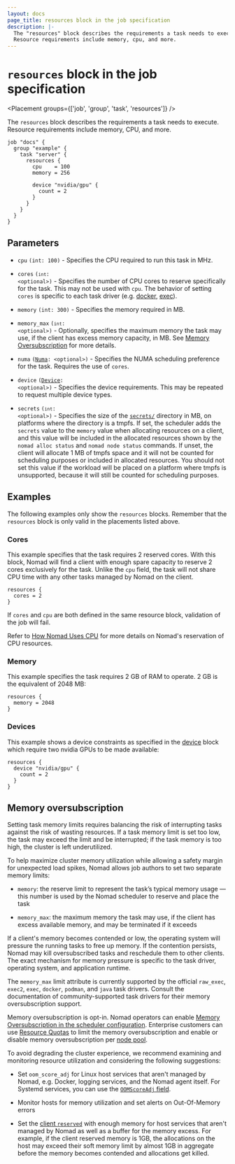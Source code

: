 ```yaml
---
layout: docs
page_title: resources block in the job specification
description: |-
  The "resources" block describes the requirements a task needs to execute.
  Resource requirements include memory, cpu, and more.
---
```


# `resources` block in the job specification

<Placement groups={['job', 'group', 'task', 'resources']} />

The `resources` block describes the requirements a task needs to execute.
Resource requirements include memory, CPU, and more.

```hcl
job "docs" {
  group "example" {
    task "server" {
      resources {
        cpu    = 100
        memory = 256

        device "nvidia/gpu" {
          count = 2
        }
      }
    }
  }
}
```

## Parameters

- `cpu` `(int: 100)` - Specifies the CPU required to run this task in MHz.

- `cores` <code>(`int`: &lt;optional&gt;)</code> - Specifies the number of CPU cores
  to reserve specifically for the task. This may not be used with `cpu`. The behavior
  of setting `cores` is specific to each task driver (e.g. [docker][docker_cpu], [exec][exec_cpu]).

- `memory` `(int: 300)` - Specifies the memory required in MB.

- `memory_max` <code>(`int`: &lt;optional&gt;)</code> - Optionally, specifies the
  maximum memory the task may use, if the client has excess memory capacity, in MB.
  See [Memory Oversubscription](#memory-oversubscription) for more details.

- `numa` <code>([Numa][]: &lt;optional&gt;)</code> - Specifies the
  NUMA scheduling preference for the task. Requires the use of `cores`.

- `device` <code>([Device][]: &lt;optional&gt;)</code> - Specifies the device
  requirements. This may be repeated to request multiple device types.

- `secrets` <code>(`int`: &lt;optional&gt;)</code> - Specifies the size of the
  [`secrets/`][] directory in MB, on platforms where the directory is a
  tmpfs. If set, the scheduler adds the `secrets` value to the `memory` value
  when allocating resources on a client, and this value will be included in the
  allocated resources shown by the `nomad alloc status` and `nomad node status`
  commands. If unset, the client will allocate 1 MB of tmpfs space and it will
  not be counted for scheduling purposes or included in allocated resources. You
  should not set this value if the workload will be placed on a platform where
  tmpfs is unsupported, because it will still be counted for scheduling
  purposes.

## Examples

The following examples only show the `resources` blocks. Remember that the
`resources` block is only valid in the placements listed above.

### Cores

This example specifies that the task requires 2 reserved cores. With this block,
Nomad will find a client with enough spare capacity to reserve 2 cores
exclusively for the task. Unlike the `cpu` field, the task will not share CPU
time with any other tasks managed by Nomad on the client.

```hcl
resources {
  cores = 2
}
```

If `cores` and `cpu` are both defined in the same resource block, validation of
the job will fail.

Refer to [How Nomad Uses CPU][concepts-cpu] for more details on Nomad's
reservation of CPU resources.


### Memory

This example specifies the task requires 2 GB of RAM to operate. 2 GB is the
equivalent of 2048 MB:

```hcl
resources {
  memory = 2048
}
```

### Devices

This example shows a device constraints as specified in the [device][] block
which require two nvidia GPUs to be made available:

```hcl
resources {
  device "nvidia/gpu" {
    count = 2
  }
}
```
## Memory oversubscription

Setting task memory limits requires balancing the risk of interrupting tasks
against the risk of wasting resources. If a task memory limit is set too low,
the task may exceed the limit and be interrupted; if the task memory is too
high, the cluster is left underutilized.

To help maximize cluster memory utilization while allowing a safety margin for
unexpected load spikes, Nomad allows job authors to set two separate memory
limits:

* `memory`: the reserve limit to represent the task’s typical memory usage —
  this number is used by the Nomad scheduler to reserve and place the task

* `memory_max`: the maximum memory the task may use, if the client has excess
  available memory, and may be terminated if it exceeds

If a client's memory becomes contended or low, the operating system will
pressure the running tasks to free up memory. If the contention persists, Nomad
may kill oversubscribed tasks and reschedule them to other clients. The exact
mechanism for memory pressure is specific to the task driver, operating system,
and application runtime.

The `memory_max` limit attribute is currently supported by the official
`raw_exec`, `exec2`, `exec`, `docker`, `podman`, and `java` task drivers.  Consult the
documentation of community-supported task drivers for their memory
oversubscription support.

Memory oversubscription is opt-in. Nomad operators can enable [Memory
Oversubscription in the scheduler configuration][api_sched_config]. Enterprise
customers can use [Resource Quotas][quota_spec] to limit the memory
oversubscription and enable or disable memory oversubscription per [node
pool][np_sched_config].

To avoid degrading the cluster experience, we recommend examining and monitoring
resource utilization and considering the following suggestions:

* Set `oom_score_adj` for Linux host services that aren't managed by Nomad, e.g.
  Docker, logging services, and the Nomad agent itself. For Systemd services, you can use the [`OOMScoreAdj` field](https://github.com/hashicorp/nomad/blob/v1.0.0/dist/systemd/nomad.service#L25).

* Monitor hosts for memory utilization and set alerts on Out-Of-Memory errors

* Set the [client `reserved`](/nomad/docs/configuration/client#reserved) with enough
  memory for host services that aren't managed by Nomad as well as a buffer
  for the memory excess. For example, if the client reserved memory is 1GB,
  the allocations on the host may exceed their soft memory limit by almost
  1GB in aggregate before the memory becomes contended and allocations get
  killed.

[api_sched_config]: /nomad/api-docs/operator/scheduler#update-scheduler-configuration
[device]: /nomad/docs/job-specification/device 'Nomad device Job Specification'
[docker_cpu]: /nomad/docs/drivers/docker#cpu
[exec_cpu]: /nomad/docs/drivers/exec#cpu
[np_sched_config]: /nomad/docs/other-specifications/node-pool#memory_oversubscription_enabled
[quota_spec]: /nomad/docs/other-specifications/quota
[numa]: /nomad/docs/job-specification/numa 'Nomad NUMA Job Specification'
[`secrets/`]: /nomad/docs/runtime/environment#secrets
[concepts-cpu]: /nomad/docs/concepts/cpu
